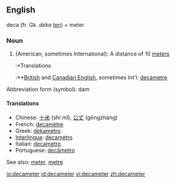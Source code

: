 ==English==

deca (fr. Gk. ''déka'' [[ten]]) + meter

===Noun===
{{en-noun}}

# (American, sometimes International): A distance of 10 [[meter]]s
#:*Translations
#:**[[British English|British]] and [[Canadian English]], sometimes Int'l: [[decametre]]

Abbreviation form (symbol): dam

====Translations====
*Chinese: [[十米]] (shí mǐ), [[公丈]] (gōngzhàng)
*French: [[decamètre]] {{m}}
*Greek: [[dekametro]]
*[[Interlingua]]: [[decametro]]
*Italian: [[decametro]] {{m}}
*Portuguese: [[decâmetro]] {{m}}

See also: [[meter]], [[metre]]

[[io:decameter]]
[[id:decameter]]
[[vi:decameter]]
[[zh:decameter]]